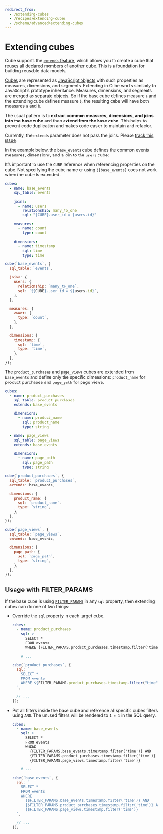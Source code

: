 ```yaml
---
redirect_from:
  - /extending-cubes
  - /recipes/extending-cubes
  - /schema/advanced/extending-cubes
---
```


# Extending cubes

Cube supports the [`extends` feature][ref-schema-ref-cube-extends], which allows
you to create a cube that reuses all declared members of another cube. This is a
foundation for building reusable data models.

[Cubes][ref-schema-concepts-cubes] are represented as [JavaScript
objects][mdn-js-objects] with such properties as measures, dimensions, and
segments. Extending in Cube works similarly to JavaScript’s prototype
inheritance. Measures, dimensions, and segments are merged as separate objects.
So if the base cube defines measure `a` and the extending cube defines measure
`b`, the resulting cube will have both measures `a` and `b`.

The usual pattern is to **extract common measures, dimensions, and joins into
the base cube** and then **extend from the base cube**. This helps to prevent
code duplication and makes code easier to maintain and refactor.

<ReferenceBox>

Currently, the `extends` parameter does not pass the joins.
Please [track this issue](https://github.com/cube-js/cube/issues/7137).

</ReferenceBox>

In the example below, the `base_events` cube defines the common events measures,
dimensions, and a join to the `users` cube:

<InfoBox>

It’s important to use the `CUBE` reference when referencing properties on the
cube. Not specifying the cube name or using `${base_events}` does not work when
the cube is extended.

</InfoBox>

<CodeTabs>

```yaml
cubes:
  - name: base_events
    sql_table: events

    joins:
      - name: users
        relationship: many_to_one
        sql: "{CUBE}.user_id = {users.id}"

    measures:
      - name: count
        type: count

    dimensions:
      - name: timestamp
        sql: time
        type: time
```

```javascript
cube(`base_events`, {
  sql_table: `events`,

  joins: {
    users: {
      relationship: `many_to_one`,
      sql: `${CUBE}.user_id = ${users.id}`,
    },
  },

  measures: {
    count: {
      type: `count`,
    },
  },

  dimensions: {
    timestamp: {
      sql: `time`,
      type: `time`,
    },
  },
});
```

</CodeTabs>

The `product_purchases` and `page_views` cubes are extended from `base_events`
and define only the specific dimensions: `product_name` for product purchases
and `page_path` for page views.

<CodeTabs>

```yaml
cubes:
  - name: product_purchases
    sql_table: product_purchases
    extends: base_events

    dimensions:
      - name: product_name
        sql: product_name
        type: string

  - name: page_views
    sql_table: page_views
    extends: base_events

    dimensions:
      - name: page_path
        sql: page_path
        type: string
```

```javascript
cube(`product_purchases`, {
  sql_table: `product_purchases`,
  extends: base_events,

  dimensions: {
    product_name: {
      sql: `product_name`,
      type: `string`,
    },
  },
});

cube(`page_views`, {
  sql_table: `page_views`,
  extends: base_events,

  dimensions: {
    page_path: {
      sql: `page_path`,
      type: `string`,
    },
  },
});
```

</CodeTabs>

## Usage with FILTER_PARAMS

If the base cube is using [`FILTER_PARAMS`][ref-schema-ref-cube-filter-params]
in any `sql` property, then extending cubes can do one of two things:

- Override the `sql` property in each target cube.

  <CodeTabs>

  ```yaml
  cubes:
    - name: product_purchases
      sql: >
        SELECT *
        FROM events
        WHERE {FILTER_PARAMS.product_purchases.timestamp.filter('time')}

      # ...
  ```

  ```javascript
  cube(`product_purchases`, {
    sql: `
      SELECT *
      FROM events
      WHERE ${FILTER_PARAMS.product_purchases.timestamp.filter("time")}
    `,

    // ...
  });
  ```

  </CodeTabs>

- Put all filters inside the base cube and reference all specific cubes filters
  using `AND`. The unused filters will be rendered to `1 = 1` in the SQL query.

  <CodeTabs>

  ```yaml
  cubes:
    - name: base_events
      sql: >
        SELECT *
        FROM events
        WHERE
          {FILTER_PARAMS.base_events.timestamp.filter('time')} AND
          {FILTER_PARAMS.product_purchases.timestamp.filter('time')} AND
          {FILTER_PARAMS.page_views.timestamp.filter('time')}

      # ...
  ```

  ```javascript
  cube(`base_events`, {
    sql: `
      SELECT *
      FROM events
      WHERE
        {$FILTER_PARAMS.base_events.timestamp.filter('time')} AND
        {$FILTER_PARAMS.product_purchases.timestamp.filter('time')} AND
        {$FILTER_PARAMS.page_views.timestamp.filter('time')}
    `,

    // ...
  });
  ```

  </CodeTabs>

[mdn-js-objects]:
  https://developer.mozilla.org/en-US/docs/Web/JavaScript/Reference/Global_Objects/Object
[ref-schema-concepts-cubes]: /product/data-modeling/concepts#cubes
[ref-schema-ref-cube-extends]: /reference/data-model/cube#extends
[ref-schema-ref-cube-filter-params]:
  /reference/data-model/cube#filter-params
